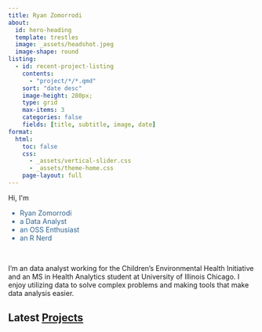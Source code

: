 ```yaml
---
title: Ryan Zomorrodi
about:
  id: hero-heading
  template: trestles
  image: _assets/headshot.jpeg
  image-shape: round
listing:
  - id: recent-project-listing
    contents:
      - "project/*/*.qmd"
    sort: "date desc"
    image-height: 280px;
    type: grid
    max-items: 3
    categories: false
    fields: [title, subtitle, image, date]
format: 
  html:
    toc: false
    css: 
      - _assets/vertical-slider.css
      - _assets/theme-home.css
    page-layout: full
---
```

 
::: {#hero-heading}

```{=html}
<span class='scrolling-words-container'> Hi, I'm </span>

<span class='scrolling-words-container'>
  <span class='scrolling-words-box'>
    <ul>
      <li style='color: #30638E'>Ryan Zomorrodi</li>
      <li style='color: #30638E'>a Data Analyst</li>
      <li style='color: #30638E'>an OSS Enthusiast</li>
      <li style='color: #30638E'>an R Nerd</li>
    </ul> 
  </span>
</span>

<div class = "links">
  <a class="link-dark me-1" href="https://www.linkedin.com/in/ryanzomorrodi/"><i class="bi bi-linkedin me-1"></i></a>
  <a class="link-dark me-1" href="https://github.com/ryanzomorrodi"><i class="bi bi-github me-1"></i></a>
  <a class="link-dark me-1" href="https://ryanzomorrodi.r-universe.dev/builds"><i class="bi bi-rocket-takeoff me-1"></i></a>
</div>
<br>

```
::: {.big-paragraph}
I’m an data analyst working for the Children's Environmental Health Initiative
and an MS in Health Analytics student at University of Illinois Chicago. I 
enjoy utilizing data to solve complex problems and making tools that make data 
analysis easier.
:::

:::

## Latest [Projects](/project)

::: {#recent-project-listing}
:::